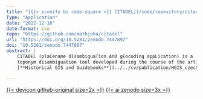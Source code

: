 ```yaml
---
title: "[{{< iconify bi code-square >}} CITADEL](/code/repository/citadel.qmd)"
Type: "Application"
date: "2022-12-16"
date-format: iso
repo: "https://github.com/mathjoha/citadel"
url: "https://doi.org/10.5281/zenodo.7447897"
doi: "10.5281/zenodo.7447897"
abstract: |
    CITADEL (plaCename dIsambiguaTion AnD gEocoding appLication) is a
    toponym disambiguation tool developed during the course of the article
    [**Historical GIS and Guidebooks**](../../cv/publication/HGIS_czechoslovakia.qmd)

---
```



[{{< devicon github-original size=2x >}}]({{< meta repo >}}) [ {{< ai zenodo size=3x >}}]({{< meta url >}})
